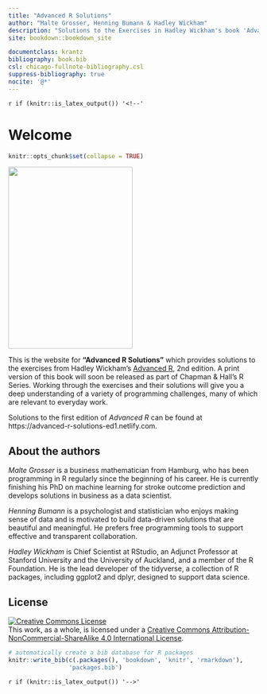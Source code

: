 ```yaml
---
title: "Advanced R Solutions"
author: "Malte Grosser, Henning Bumann & Hadley Wickham"
description: "Solutions to the Exercises in Hadley Wickham's book 'Advanced R'."
site: bookdown::bookdown_site

documentclass: krantz
bibliography: book.bib
csl: chicago-fullnote-bibliography.csl
suppress-bibliography: true
nocite: '@*'
---
```


`r if (knitr::is_latex_output()) '<!--'` 

# Welcome {-}

```r
knitr::opts_chunk$set(collapse = TRUE)  
```

<a><img src="images/cover/advrs_cover.png" width="250" height="366" class = "cover" /></a>

This is the website for **"Advanced R Solutions"** which provides solutions to the exercises from Hadley Wickham's [Advanced R](https://adv-r.hadley.nz/), 2nd edition. A print version of this book will soon be released as part of Chapman & Hall's R Series. Working through the exercises and their solutions will give you a deep understanding of a variety of programming challenges, many of which are relevant to everyday work.

Solutions to the first edition of *Advanced R* can be found at https://advanced-r-solutions-ed1.netlify.com.

## About the authors {-}

*Malte Grosser* is a business mathematician from Hamburg, who has been programming in R regularly
since the beginning of his career. He is currently finishing his PhD on machine learning for stroke
outcome prediction and develops solutions in business as a data scientist.

*Henning Bumann* is a psychologist and statistician who enjoys making sense of data and is motivated to
build data-driven solutions that are beautiful and meaningful. He prefers free programming tools to
support effective and transparent collaboration.

*Hadley Wickham* is Chief Scientist at RStudio, an Adjunct Professor at Stanford University and the
University of Auckland, and a member of the R Foundation. He is the lead developer of the tidyverse, a
collection of R packages, including ggplot2 and dplyr, designed to support data science.

## License {-}

<a rel="license" href="http://creativecommons.org/licenses/by-nc-sa/4.0/"><img alt="Creative Commons License" style="border-width:0" src="https://i.creativecommons.org/l/by-nc-sa/4.0/88x31.png" /></a><br />This work, as a whole, is licensed under a <a rel="license" href="http://creativecommons.org/licenses/by-nc-sa/4.0/">Creative Commons Attribution-NonCommercial-ShareAlike 4.0 International License</a>.

```r
# automatically create a bib database for R packages
knitr::write_bib(c(.packages(), 'bookdown', 'knitr', 'rmarkdown'),
                 'packages.bib')
```

`r if (knitr::is_latex_output()) '-->'`
